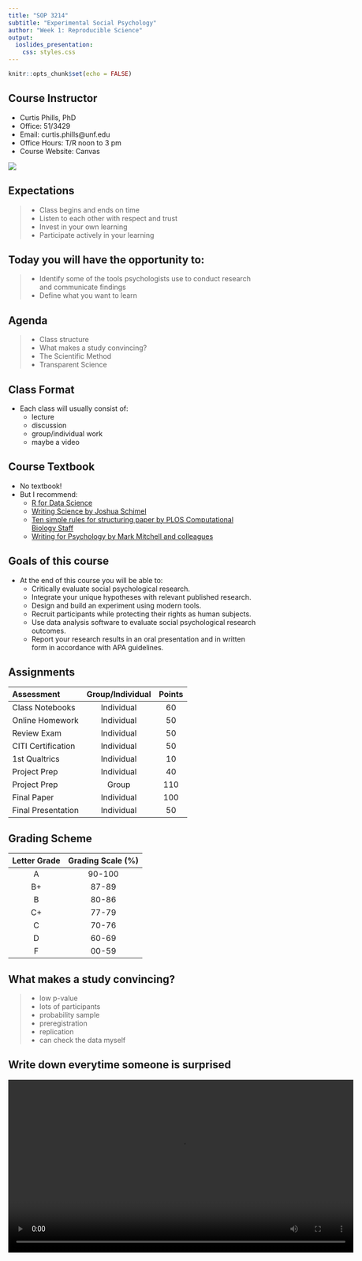 ```yaml
---
title: "SOP 3214"
subtitle: "Experimental Social Psychology"
author: "Week 1: Reproducible Science"
output:
  ioslides_presentation:
    css: styles.css
---
```


```r
knitr::opts_chunk$set(echo = FALSE)
```

## Course Instructor
<div class="columns-2">

- Curtis Phills, PhD
- Office: 51/3429
- Email: curtis.phills@unf.edu
- Office Hours: T/R noon to 3 pm
- Course Website: Canvas

![](P1020941.jpg)

</div>

## Expectations
> - Class begins and ends on time
> - Listen to each other with respect and trust
> - Invest in your own learning
> - Participate actively in your learning

## Today you will have the opportunity to:
> - Identify some of the tools psychologists use to conduct research and communicate findings
> - Define what you want to learn

## Agenda
> - Class structure
> - What makes a study convincing?
> - The Scientific Method
> - Transparent Science

## Class Format
- Each class will usually consist of:
    - lecture
    - discussion
    - group/individual work
    - maybe a video

## Course Textbook
- No textbook!
- But I recommend:
    - [R for Data Science](r4ds.had.co.nz)
    - [Writing Science by Joshua Schimel](https://www.amazon.com/Writing-Science-Papers-Proposals-Funded/dp/0199760241/ref=sr_1_3?ie=UTF8&qid=1534241813&sr=8-3&keywords=writing+science)
    - [Ten simple rules for structuring paper by PLOS Computational Biology Staff](journals.plos.org/ploscompbiol/article?id=10.1371/journal.pcbi.1005619)
    - [Writing for Psychology by Mark Mitchell and colleagues](https://www.amazon.com/Writing-Psychology-Mark-L-Mitchell/dp/1111840636/ref=sr_1_1?ie=UTF8&qid=1534242058&sr=8-1&keywords=writing+for+psychology)
    
## Goals of this course
- At the end of this course you will be able to:
    - Critically evaluate social psychological research.
    - Integrate your unique hypotheses with relevant published research.
    - Design and build an experiment using modern tools.
    - Recruit participants while protecting their rights as human subjects.
    - Use data analysis software to evaluate social psychological research outcomes. 
    - Report your research results in an oral presentation and in written form in accordance with APA guidelines. 
    
## Assignments
|Assessment        |Group/Individual|Points|
|:-----------------|:--------------:|:----:|
|Class Notebooks   |Individual      |60    |
|Online Homework   |Individual      |50    |
|Review Exam       |Individual      |50    |
|CITI Certification|Individual      |50    |
|1st Qualtrics     |Individual      |10    |
|Project Prep      |Individual      |40    |
|Project Prep      |Group           |110   |
|Final Paper       |Individual      |100   |
|Final Presentation|Individual      |50    |

## Grading Scheme
|Letter Grade|Grading Scale (%)|
|:----------:|:---------------:|
|A           |90-100           |
|B+          |87-89            |
|B           |80-86            |
|C+          |77-79            |
|C           |70-76            |
|D           |60-69            |
|F           |00-59            |

## What makes a study convincing?
> - low p-value
> - lots of participants 
> - probability sample 
> - preregistration 
> - replication
> - can check the data myself

## Write down everytime someone is surprised
<video width="700" controls>
  <source src="What is surprising.mp4" type="video/mp4">
Your browser does not support the video tag.
</video>

## When are we surprised?
> - When an assumption is violated

## What is a p-value?
> - A p-value represents how surprising the data is, assuming the null hypothesis is true

## What is a p-value?
> - A p-value represents how surprising the data is, assuming the null hypothesis is true
> - **Null hypothesis:** Harry is not a wizard
> - **Alternative hypothesis:** Harry is a wizard
> - **Data**: Hagrid told Harry he is a wizard. 
> - Should we reject the null hypothesis? How surprising is this data, assuming Harry is not a wizard.

## What is a p-value?
> - A p-value represents how surprising the data is, assuming the null hypothesis is true
> - A p-value is significant when it is less than .05
> - In your mind, switch the word ‘significant’ to ‘surprising, assuming the null hypothesis is true’
> - A p-value is the probability of seeing data as or more extreme than the current data, assuming the null hypothesis is true.

## My p-value is less than .05
- Does this mean there is a 95% probability the alternative hypothesis is true?

## What is a p-value?
> - A p-value represents how surprising the data is, assuming the null hypothesis is true
> - Scientists use an alpha level to decide whether to reject the null hypothesis. It is usually set to p < .05.
> - This does not mean there is a 95% chance the alternative hypothesis is correct.
> - In fact, we never know if we were correct in rejecting the null hypothesis.
> - We just know that in the long run if we set our alpha level to p < .05, we’ll never be wrong more than 5% of the time.

## Flip a coin!
- Or ask your phone to

## What is an effect size?
> - The magnitude of an effect

## Are women more extraverted than men?
<img class = "fullimagewidth" src="cohens d extroversion.png" width="700">

## Do women report more negative affect than men?
<img class = "fullimagewidth" src="cohens d negative affect.png" width="700">

## Are women more agreeable than men?
<img class = "fullimagewidth" src="cohens d agreeableness.png" width="700">

## Think-Pair-Share
- **Are women better coders than men?**
- Break into groups of 4-6
- Write your names and n-numbers on a piece of paper
- **Women are better coders than men: p < .05, d = .04**
- Imagine a man and a woman have applied to be a coder for your business. Would you automatically hire the woman? How much more likely would you want a randomly selected woman to be better at coding before you would use gender as a basis for hiring a coder?
- Once your group has reached consensus, hand in your answers to the three questions.

## What is statistical power?
> - Assuming the null hypothesis is false, what is the probability the p-value will be less than .05?

## What is statistical power?
> - Assuming the null hypothesis is false, what is the probability the p-value will be less than .05?
> - related to effect size and sample size
> - Statistical power increases when you have a larger sample
> - Statistical power increases when you have a larger effect
> - Rule of thumb is to aim for 80% power

## P-values and sample sizes
<div style="float: left; width: 50%;">

- Group A: M = 100
- Group B: M = 106
- (there is a real difference between these 2 groups)
- 20 participants in each group
- What is the p-value?

</div>
<div style="float: right; width: 50%;">

<img class = "halfwidthimage" src="n=20.png" width="350">

</div>

## P-values and sample sizes
<div style="float: left; width: 50%;">

- Group A: M = 100
- Group B: M = 106
- (there is a real difference between these 2 groups)
- 30 participants in each group
- What is the p-value?

</div>
<div style="float: right; width: 50%;">

<img class = "halfwidthimage" src="n=30.png" width="350">

</div>

## P-values and sample sizes
<div style="float: left; width: 50%;">

- Group A: M = 100
- Group B: M = 106
- (there is a real difference between these 2 groups)
- 50 participants in each group
- What is the p-value?

</div>
<div style="float: right; width: 50%;">

<img class = "halfwidthimage" src="n=50.png" width="350">

</div>

## P-values and sample sizes
<div style="float: left; width: 50%;">

- Group A: M = 100
- Group B: M = 106
- (there is a real difference between these 2 groups)
- 100 participants in each group
- What is the p-value?

</div>
<div style="float: right; width: 50%;">

<img class = "halfwidthimage" src="n=100.png" width="350">

</div>

## What does a p-value tell us?

## Optional Stopping
<div style="float: left; width: 50%;">

- This is a how a p-value changes as you add more participants.

- This represents the case where the null hypothesis is true.

</div>
<div style="float: right; width: 50%;">

<img class = "halfwidthimage" src="p values and lots of participants.png" width="350">

</div>

## What does a p-value tell us?
- To answer this we need to know:
    - How many tests conducted
    - How many participants

## The Scientific Method {.build}


<div class="circle-text">Design</div>
<div class="circle-text" >Collect</div>
<div class="circle-text" >Analyze</div>

<div class="circle-text-newline">Analyze</div>
  
<div class="circle-text-newline">Analyze</div>
  
<div class="circle-text" >Publish! </div>


## The Scientific Method {.build}


<div class="circle-text">Design</div>
<div class="circle-text" >Collect</div>
<div class="circle-text" >Analyze</div>

<div class="circle-text-newline2">Design</div>
<div class="circle-text" >Collect</div>
<div class="circle-text" >Analyze</div>

<div class="circle-text-newline2">Design</div>
<div class="circle-text" >Collect</div>
<div class="circle-text" >Analyze</div>
<div class="circle-text" >Publish! </div>

## QRPs, HARKING, and P-Hacking
QRP
:    Questionable Research Practice

- Almost 1/4 of American Psycholgists have used a QRP in the last 12 months (<https://psyarxiv.com/3v7hx/>)

HARKING
:    Hypothesizing after results known  


p-hacking
:    another phrase to describe a questionable research practice but usually with a focus on obtaining a significant p-value

## Preregistration

<iframe width="560" height="315" src="https://www.youtube.com/embed/LYfZr5poCkQ" frameborder="0" allow="autoplay; encrypted-media" allowfullscreen></iframe>

## Preregistration
- Register details of a study beforehand so you don’t exercise researcher degrees of freedom later
- Design
- Sample size/Stopping rule
- Analysis Plan and exclusion rules

## External Validity
- The extent to which results of a study can be generalized to other populations and settings
- Exact replication: generalize to other labs
- Conceptual replication: generalize to other operationalizations of variables
- Other populations
- Other experimenters
- Replication plus extension: researchers replicate original study but add variables to test additional questions

## Replication vs. Reproduction
Replication
:    If I re-run your experiment, do I get the same results?

- About 35% of Social Psychology experiments replicate

Reproduction
:    If I re-analyze your data, do I get the same results?

In the journal cognition:

- About 78% of data is available to be re-analyzed
- About 60% of data is actually usable
- Of 35 articles selected for a test:
    - 11 could be reproduced
    - 11 more could be reproduced with help from the authors
    - 13 articles  not be reproduced even with author help

## Why is replication important to the scientific method?
- <http://curatescience.org>

## The Scientific Method {.build}

<div class="circle-text">Design</div>
<div class="circle-text" >Collect</div>
<div class="circle-text" >Analyze</div>
<div class="circle-text-emphasis" >Replicate</div>

## Ego Depletion
> - Willpower is like a muscle. It gets tired as you use it. So you have less willpower and doing a task that requires willpower.
> - Haggar et al., 2010: Meta-analysis of 83 studies finds evidence for ego depletion (d = .63—medium)
> - Carter & McCullough (2014): Another meta-analysis but correcting for small study effects (d = 0)
> - Haggar et al., 2016: Many labs study (23 labs), 2141 participants. Ego depletion is a small effect (d ~= 0).

## Open Science

<iframe width="560" height="315" src="https://www.youtube.com/embed/1rFWeTryiW4" frameborder="0" allow="autoplay; encrypted-media" allowfullscreen></iframe>

## Open Science

- Benefits:
    - This is what people think science is anyway
    - make science more democratic and more meritocratic
    
- Solves:
    - More people can be involved. More collaboration, more sharing of data and materials
    - helps science to self-correct
    
- Cons:
    - Takes more time initially
    - (but saves time in the long run by making data and materials available)

## What makes a study convincing?
> - low p-value?
> - No QRPs, p-hacking, or HARKING
> - open science practices
> - replication
> - reproducibility
> - construct, internal, external, and statistical validity

## Next week
- No Class!
    - (I won't be here)
- Submit assignments on Canvas
- Take the quiz!
- Check Canvas for updates
- TAKE THIS SURVEY
    - <https://unf.co1.qualtrics.com/jfe/form/SV_0riDh46f9IBc6yx>

